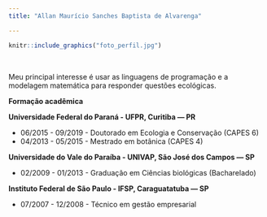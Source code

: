 ```yaml
---
title: "Allan Maurício Sanches Baptista de Alvarenga"

---
```


```r
knitr::include_graphics("foto_perfil.jpg")
```
&nbsp;

Meu principal interesse é usar as linguagens de programação e a modelagem matemática para responder questões ecológicas.

**Formação acadêmica**

**Universidade Federal do Paraná - UFPR, Curitiba — PR **

  * 06/2015 - 09/2019 - Doutorado em Ecologia e Conservação (CAPES 6)
  * 04/2013 - 05/2015 - Mestrado em botânica (CAPES 4)
    
**Universidade do Vale do Paraíba - UNIVAP, São José dos Campos — SP **

  * 02/2009 - 01/2013 - Graduação em Ciências biológicas (Bacharelado)
    
**Instituto Federal de São Paulo - IFSP, Caraguatatuba — SP **

  * 07/2007 - 12/2008 - Técnico em gestão empresarial



